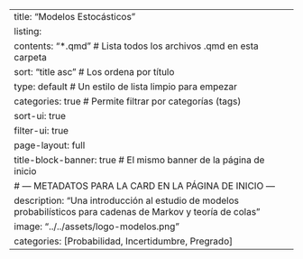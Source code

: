 ---
title: "Modelos Estocásticos"
listing:
  contents: "*.qmd"      # Lista todos los archivos .qmd en esta carpeta
  sort: "title asc"     # Los ordena por título
  type: default         # Un estilo de lista limpio para empezar
  categories: true      # Permite filtrar por categorías (tags)
  sort-ui: true
  filter-ui: true
page-layout: full
title-block-banner: true # El mismo banner de la página de inicio
# --- METADATOS PARA LA CARD EN LA PÁGINA DE INICIO ---
description: "Una introducción al estudio de modelos probabilísticos para cadenas de Markov y teoría de colas"
image: "../../assets/logo-modelos.png"
categories: [Probabilidad, Incertidumbre, Pregrado]
---